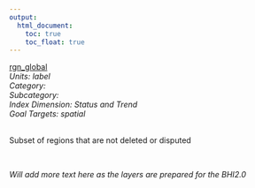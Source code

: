 ```yaml
---
output:
  html_document:
    toc: true
    toc_float: true
---
```


[rgn_global](https://github.com/OHI-Science/bhi/blob/master/baltic/layers/rgn_global.csv)\
*Units: label*\
*Category:*\
*Subcategory:*\
*Index Dimension: Status and Trend*\
*Goal Targets: spatial*\
<br>

Subset of regions that are not deleted or disputed

<br>

*Will add more text here as the layers are prepared for the BHI2.0*

<br>



<br>

